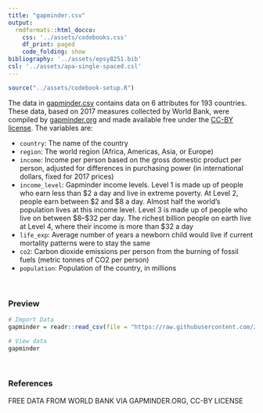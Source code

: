 ```yaml
---
title: "gapminder.csv"
output: 
  rmdformats::html_docco:
    css: '../assets/codebooks.css'
    df_print: paged
    code_folding: show
bibliography: '../assets/epsy8251.bib'
csl: '../assets/apa-single-spaced.csl'
---
```



```r
source("../assets/codebook-setup.R")
```


The data in [gapminder.csv](https://raw.githubusercontent.com/zief0002/miniature-garbanzo/main/data/gapminder.csv) contains data on 6 attributes for 193 countries. These data, based on 2017 measures collected by World Bank, were compiled by [gapminder.org](https://www.gapminder.org/) and made available free under the [CC-BY license](https://creativecommons.org/licenses/by/4.0/). The variables are:

- `country`: The name of the country
- `region`: The world region (Africa, Americas, Asia, or Europe)
- `income`: Income per person based on the gross domestic product per person, adjusted for differences in purchasing power (in international dollars, fixed for 2017 prices)
- `income_level`: Gapminder income levels. Level 1 is made up of people who earn less than \$2 a day and live in extreme poverty. At Level 2, people earn between \$2 and \$8 a day. Almost half the world's population lives at this income level. Level 3 is made up of people who live on between \$8--\$32 per day. The richest billion people on earth live at Level 4, where their income is more than \$32 a day
- `life_exp`: Average number of years a newborn child would live if current mortality patterns were to stay the same
- `co2`: Carbon dioxide emissions per person from the burning of fossil fuels (metric tonnes of CO2 per person)
- `population`: Population of the country, in millions

<br />


### Preview

```r
# Import Data
gapminder = readr::read_csv(file = "https://raw.githubusercontent.com/zief0002/miniature-garbanzo/main/data/gapminder.csv")

# View data
gapminder
```

<br />


### References

FREE DATA FROM WORLD BANK VIA GAPMINDER.ORG, CC-BY LICENSE

<br />
